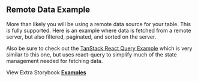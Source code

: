 
<Head>
  <title>Remote Data Example - Material React Table Docs</title>
  <meta
    name="description"
    content="An example of Material React Table which shows how to fetch remote data and filter and paginate on a remote server"
  />
  <meta
    property="og:title"
    content="Remote Data Fetching with Material React Table Example"
  />
  <meta
    property="og:description"
    content="Learn best practices with Remote Data Fetching with Material React Table"
  />
</Head>

## Remote Data Example

More than likely you will be using a remote data source for your table. This is fully supported. Here is an example where data is fetched from a remote server, but also filtered, paginated, and sorted on the server.

Also be sure to check out the [TanStack React Query Example](/docs/examples/react-query) which is very similar to this one, but uses react-query to simplify much of the state management needed for fetching data.

<Example />

View Extra Storybook **[Examples](https://www.material-react-table.dev/?path=/story/prop-playground--default)**
